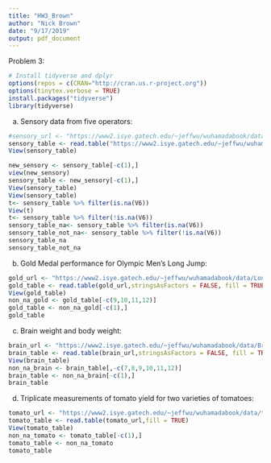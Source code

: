 ```yaml
---
title: "HW3_Brown"
author: "Nick Brown"
date: "9/17/2019"
output: pdf_document
---
```


Problem 3:

```r
# Install tidyverse and dplyr
options(repos = c(CRAN="http://cran.us.r-project.org"))
options(tinytex.verbose = TRUE)
install.packages("tidyverse")
library(tidyverse)


```

a. Sensory data from five operators:


```r
#sensory_url <- "https://www2.isye.gatech.edu/~jeffwu/wuhamadabook/data/Sensory.dat"
sensory_table <- read.table("https://www2.isye.gatech.edu/~jeffwu/wuhamadabook/data/Sensory.dat", stringsAsFactors = FALSE, fill = TRUE)
View(sensory_table)

new_sensory <- sensory_table[-c(1),]
view(new_sensory)
sensory_table <- new_sensory[-c(1),]
View(sensory_table)
View(sensory_table)
t<- sensory_table %>% filter(is.na(V6))
View(t)
t<- sensory_table %>% filter(!is.na(V6))
sensory_table_na<- sensory_table %>% filter(is.na(V6))
sensory_table_not_na<- sensory_table %>% filter(!is.na(V6))
sensory_table_na
sensory_table_not_na

```


b. Gold Medal performance for Olympic Men’s Long Jump:



```r
gold_url <- "https://www2.isye.gatech.edu/~jeffwu/wuhamadabook/data/LongJumpData.dat"
gold_table <- read.table(gold_url,stringsAsFactors = FALSE, fill = TRUE)
View(gold_table)
non_na_gold <- gold_table[-c(9,10,11,12)]
gold_table <- non_na_gold[-c(1),]
gold_table

```

c. Brain weight and body weight:



```r
brain_url <- "https://www2.isye.gatech.edu/~jeffwu/wuhamadabook/data/BrainandBodyWeight.dat"
brain_table <- read.table(brain_url,stringsAsFactors = FALSE, fill = TRUE)
View(brain_table)
non_na_brain <- brain_table[,-c(7,8,9,10,11,12)]
brain_table <- non_na_brain[-c(1),]
brain_table

```

d. Triplicate measurements of tomato yield for two varieties of tomatoes:



```r
tomato_url <- "https://www2.isye.gatech.edu/~jeffwu/wuhamadabook/data/tomato.dat"
tomato_table <- read.table(tomato_url,fill = TRUE)
View(tomato_table)
non_na_tomato <- tomato_table[-c(1),]
tomato_table <- non_na_tomato
tomato_table

```




